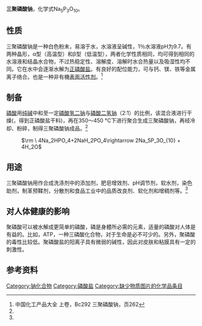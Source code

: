 {{chembox
| Reference = <ref name="Merck">[http://assets.chemportals.merck.de/documents/sds/emd/deu/de/1069/106999.pdf Sicherheitsdatenblatt (Merck)]</ref>
| Name = 三聚磷酸钠
| ImageFile = sodium tripolyphosphate.png
| ImageSize = 200px
| IUPACName = Pentasodium triphosphate
| OtherNames = 磷酸五钠<br />三磷酸钠<br />STPP<br />STP<br />TPP
|Section1={{Chembox Identifiers
| CASNo = 7758-29-4
| CASNo_Ref = {{cascite|correct|CAS}}
| UNII_Ref = {{fdacite|changed|FDA}}
| UNII = 9SW4PFD2FZ
| PubChem = 517047
| RTECS = YK4570000
  }}
|Section2= {{Chembox Properties
| Formula = Na<sub>5</sub>P<sub>3</sub>O<sub>10</sub>
| MolarMass = 367.864
| Appearance = 白色粉末
| Density = 2.52 g/cm<sup>3</sup>
| MeltingPt = 622 °C
| Melting_notes = 分解
| Solubility = 14.5 g/100 ml
  }}
| Section7 = {{Chembox Hazards
| ExternalMSDS = [http://www.ilo.org/public/english/protection/safework/cis/products/icsc/dtasht/_icsc14/icsc1469.htm ICSC 1469]
| MainHazards =
| NFPA-H = 2
| NFPA-F = 0
| NFPA-R = 0
| NFPA-O =
| SPhases = {{S24/25}}
  }}
| Section8 = {{Chembox Related
| OtherAnions = [[磷酸钠|磷酸钠]]<br />[[焦磷酸钠|焦磷酸钠]]<br />[[六偏磷酸钠|六偏磷酸钠]]
| OtherCations = [[三聚磷酸钾|三聚磷酸钾]]
| OtherCpds =
  }}
}}

'''三聚磷酸钠'''，化学式Na<sub>5</sub>P<sub>3</sub>O<sub>10</sub>。

== 性质 ==

三聚磷酸钠是一种白色粉末，易溶于水，水溶液呈碱性，1％水溶液pH为9.7。有两种晶形，α型（高温型）和β型（低温型），两者化学性质相同，均可得到相同的水溶液和结晶水合物，不过热稳定性、溶解度、溶解时水合热量以及吸湿性均不同。它在水中会逐渐水解为[[正磷酸盐|正磷酸盐]]。有良好的配位能力，可与钙、镁、铁等金属离子络合。也是一种非有機[[表面活性剂|表面活性剂]]。<ref name="zghg">中国化工产品大全 上卷，Bc292 三聚磷酸钠，页262</ref>

== 制备 ==

[[磷酸|磷酸]]用[[纯碱|纯碱]]中和至一定[[磷酸氢二钠|磷酸氢二钠]]与[[磷酸二氢钠|磷酸二氢钠]]（2:1）的比例，该混合液进行干燥(，得到正磷酸盐干料)，再在350～450 °C下进行聚合生成三聚磷酸钠，再经冷却、粉碎，制得三聚磷酸钠成品。<ref name="zghg"/>

: <math>\rm \ 4Na_2HPO_4+2NaH_2PO_4\rightarrow 2Na_5P_3O_{10} + 4H_2O</math>

== 用途 ==

三聚磷酸钠用作合成洗涤剂中的添加剂，肥皂增效剂、pH调节剂，软水剂，染色助剂，制革预鞣剂，分散剂和食品工业中的品质改良剂、软化剂和增稠剂等。<ref name="zghg" />

==对人体健康的影响==
聚磷酸可以被水解成更简单的磷酸，磷是身體所必需的元素，适量的磷酸对人体是有益的。比如，ATP，一种三磷酸化合物，对于生命是必不可少的。另外，聚磷酸的毒性比较低。聚磷酸盐的阳离子具有微弱的碱性，因此对皮肤和粘膜具有一定的刺激性。

== 参考资料 ==
{{reflist}}
{{钠化合物}}

[[Category:钠化合物|Category:钠化合物]]
[[Category:磷酸盐|Category:磷酸盐]]
[[Category:缺少物质图片的化学品条目|Category:缺少物质图片的化学品条目]]